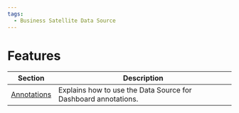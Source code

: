 ```yaml
---
tags:
  - Business Satellite Data Source
---
```


# Features

| Section                       | Description                                                    |
| ----------------------------- | -------------------------------------------------------------- |
| [Annotations](../annotations) | Explains how to use the Data Source for Dashboard annotations. |
